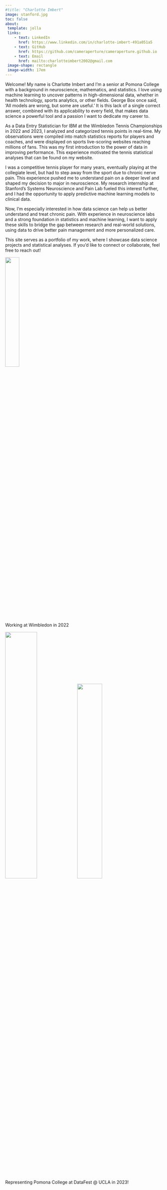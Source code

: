 ```yaml
---
#title: "Charlotte Imbert"
image: stanford.jpg
toc: false
about: 
 template: jolla
 links:
    - text: LinkedIn
      href: https://www.linkedin.com/in/charlotte-imbert-491a051a5
    - text: GitHub
      href: https://github.com/cameraperture/cameraperture.github.io
    - text: Email
      href: mailto:charlotteimbert2002@gmail.com
 image-shape: rectangle
 image-width: 17em
---
```


Welcome! My name is Charlotte Imbert and I'm a senior at Pomona College with a background in neuroscience, mathematics, and statistics. I love using machine learning to uncover patterns in high-dimensional data, whether in health technology, sports analytics, or other fields. George Box once said, 'All models are wrong, but some are useful.' It is this lack of a single correct answer, combined with its applicability to every field, that makes data science a powerful tool and a passion I want to dedicate my career to.

As a Data Entry Statistician for IBM at the Wimbledon Tennis Championships in 2022 and 2023, I analyzed and categorized tennis points in real-time. My observations were compiled into match statistics reports for players and coaches, and were displayed on sports live-scoring websites reaching millions of fans. This was my first introduction to the power of data in improving performance. This experience motivated the tennis statistical analyses that can be found on my website.

I was a competitive tennis player for many years, eventually playing at the collegiate level, but had to step away from the sport due to chronic nerve pain. This experience pushed me to understand pain on a deeper level and shaped my decision to major in neuroscience. My research internship at Stanford's Systems Neuroscience and Pain Lab fueled this interest further, and I had the opportunity to apply predictive machine learning models to clinical data.

Now, I’m especially interested in how data science can help us better understand and treat chronic pain. With experience in neuroscience labs and a strong foundation in statistics and machine learning, I want to apply these skills to bridge the gap between research and real-world solutions, using data to drive better pain management and more personalized care.

This site serves as a portfolio of my work, where I showcase data science projects and statistical analyses. If you’d like to connect or collaborate, feel free to reach out!

![](wimby.jpg){width=30%}  
Working at Wimbledon in 2022

![](datafest.jpg){width=45%} ![](datafest2.jpg){width=40%}
Representing Pomona College at DataFest @ UCLA in 2023!

